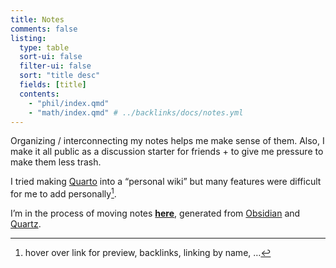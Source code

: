 ```yaml
---
title: Notes
comments: false
listing: 
  type: table
  sort-ui: false
  filter-ui: false
  sort: "title desc"
  fields: [title]
  contents: 
    - "phil/index.qmd"
    - "math/index.qmd" # ../backlinks/docs/notes.yml
---
```


Organizing / interconnecting my notes helps me make sense of them. Also, I 
make it all public as a discussion starter for friends + to give me pressure 
to make them less trash.

:::{.callout-warning}
I tried making [Quarto](https://quarto.org/docs/websites/) into a 
"personal wiki" but many features were difficult 
for me to add personally[^1]. 

I'm in the process of moving notes 
[**here**](https://kris-brown.github.io/), generated from 
[Obsidian](https://obsidian.md/) and [Quartz](https://quartz.jzhao.xyz/).
:::

[^1]: hover over link for preview, backlinks, linking by name, ...